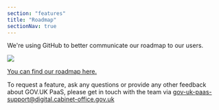 ```yaml
---
section: "features"
title: "Roadmap"
sectionNav: true
---
```


We're using GitHub to better communicate our roadmap to our users.

[![](/assets/images/roadmap-large.png)](https://github.com/alphagov/paas-roadmap/projects/1?fullscreen=true)

[You can find our roadmap here.](https://github.com/alphagov/paas-roadmap/projects/1?fullscreen=true)

To request a feature, ask any questions or provide any other feedback about GOV.UK PaaS, please get in touch with the team via [gov-uk-paas-support@digital.cabinet-office.gov.uk](mailto:gov-uk-paas-support@digital.cabinet-office.gov.uk)
